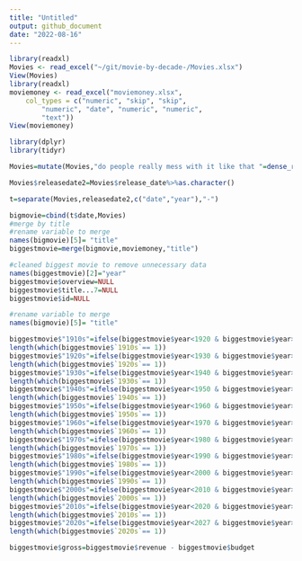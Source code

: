 ```yaml
---
title: "Untitled"
output: github_document
date: "2022-08-16"
---
```


```r
library(readxl)
Movies <- read_excel("~/git/movie-by-decade-/Movies.xlsx")
View(Movies)
library(readxl)
moviemoney <- read_excel("moviemoney.xlsx", 
    col_types = c("numeric", "skip", "skip", 
        "numeric", "date", "numeric", "numeric", 
        "text"))
View(moviemoney)
```

```r
library(dplyr)
library(tidyr)

```


```r
Movies=mutate(Movies,"do people really mess with it like that "=dense_rank(vote_average))
```


```r
Movies$releasedate2=Movies$release_date%>%as.character()
```


```r
t=separate(Movies,releasedate2,c("date","year"),"-")
```
```r
bigmovie=cbind(t$date,Movies)
#merge by title 
#rename variable to merge 
names(bigmovie)[5]= "title"
biggestmovie=merge(bigmovie,moviemoney,"title")

```
```r
#cleaned biggest movie to remove unnecessary data
names(biggestmovie)[2]="year"
biggestmovie$overview=NULL
biggestmovie$title...7=NULL
biggestmovie$id=NULL

#rename variable to merge 
names(bigmovie)[5]= "title"
```


```r

biggestmovie$"1910s"=ifelse(biggestmovie$year<1920 & biggestmovie$year>=1910,1,0)
length(which(biggestmovie$`1910s`== 1))
biggestmovie$"1920s"=ifelse(biggestmovie$year<1930 & biggestmovie$year>=1920,1,0)
length(which(biggestmovie$`1920s`== 1))
biggestmovie$"1930s"=ifelse(biggestmovie$year<1940 & biggestmovie$year>=1930,1,0)
length(which(biggestmovie$`1930s`== 1))
biggestmovie$"1940s"=ifelse(biggestmovie$year<1950 & biggestmovie$year>=1940,1,0)
length(which(biggestmovie$`1940s`== 1))
biggestmovie$"1950s"=ifelse(biggestmovie$year<1960 & biggestmovie$year>=1950,1,0)
length(which(biggestmovie$`1950s`== 1))
biggestmovie$"1960s"=ifelse(biggestmovie$year<1970 & biggestmovie$year>=1960,1,0)
length(which(biggestmovie$`1960s`== 1))
biggestmovie$"1970s"=ifelse(biggestmovie$year<1980 & biggestmovie$year>=1970,1,0)
length(which(biggestmovie$`1970s`== 1))
biggestmovie$"1980s"=ifelse(biggestmovie$year<1990 & biggestmovie$year>=1980,1,0)
length(which(biggestmovie$`1980s`== 1))
biggestmovie$"1990s"=ifelse(biggestmovie$year<2000 & biggestmovie$year>=1990,1,0)
length(which(biggestmovie$`1990s`== 1))
biggestmovie$"2000s"=ifelse(biggestmovie$year<2010 & biggestmovie$year>=2000,1,0)
length(which(biggestmovie$`2000s`== 1))
biggestmovie$"2010s"=ifelse(biggestmovie$year<2020 & biggestmovie$year>=2010,1,0)
length(which(biggestmovie$`2010s`== 1))
biggestmovie$"2020s"=ifelse(biggestmovie$year<2027 & biggestmovie$year>=2020,1,0)
length(which(biggestmovie$`2020s`== 1))

```
```r
biggestmovie$gross=biggestmovie$revenue - biggestmovie$budget
```




